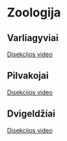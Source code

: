 # Zoologija

## Varliagyviai

[Disekcijos video](https://www.youtube.com/watch?v=9Y8Ysek4Vac)

## Pilvakojai

[Disekcijos video](https://www.youtube.com/watch?v=VY39P-IaMS0)

## Dvigeldžiai

[Disekcijos video](https://www.youtube.com/watch?v=C-3GqvLswc8)
